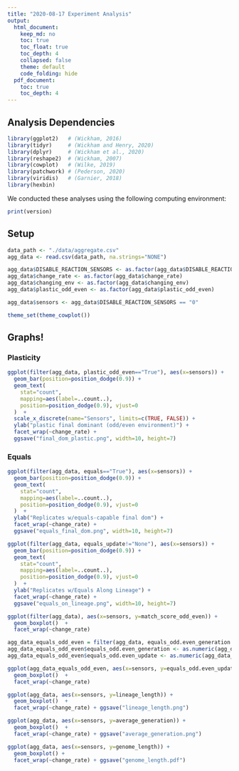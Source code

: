 ```yaml
---
title: "2020-08-17 Experiment Analysis"
output:
  html_document:
    keep_md: no
    toc: true
    toc_float: true
    toc_depth: 4
    collapsed: false
    theme: default
    code_folding: hide
  pdf_document:
    toc: true
    toc_depth: 4
---
```


## Analysis Dependencies

```r
library(ggplot2)   # (Wickham, 2016)
library(tidyr)     # (Wickham and Henry, 2020)
library(dplyr)     # (Wickham et al., 2020)
library(reshape2)  # (Wickham, 2007)
library(cowplot)   # (Wilke, 2019)
library(patchwork) # (Pederson, 2020)
library(viridis)   # (Garnier, 2018)
library(hexbin)
```

We conducted these analyses using the following computing environment:

```r
print(version)
```

## Setup

```r
data_path <- "./data/aggregate.csv"
agg_data <- read.csv(data_path, na.strings="NONE")

agg_data$DISABLE_REACTION_SENSORS <- as.factor(agg_data$DISABLE_REACTION_SENSORS)
agg_data$change_rate <- as.factor(agg_data$change_rate)
agg_data$changing_env <- as.factor(agg_data$changing_env)
agg_data$plastic_odd_even <- as.factor(agg_data$plastic_odd_even)

agg_data$sensors <- agg_data$DISABLE_REACTION_SENSORS == "0"

theme_set(theme_cowplot())

```

## Graphs!

### Plasticity

```r
ggplot(filter(agg_data, plastic_odd_even=="True"), aes(x=sensors)) +
  geom_bar(position=position_dodge(0.9)) +
  geom_text(
    stat="count",
    mapping=aes(label=..count..),
    position=position_dodge(0.9), vjust=0
  )  +
  scale_x_discrete(name="Sensors", limits=c(TRUE, FALSE)) +
  ylab("plastic final dominant (odd/even environment)") +
  facet_wrap(~change_rate) +
  ggsave("final_dom_plastic.png", width=10, height=7)
```

### Equals

```r
ggplot(filter(agg_data, equals=="True"), aes(x=sensors)) +
  geom_bar(position=position_dodge(0.9)) +
  geom_text(
    stat="count",
    mapping=aes(label=..count..),
    position=position_dodge(0.9), vjust=0
  )  +
  ylab("Replicates w/equals-capable final dom") +
  facet_wrap(~change_rate) + 
  ggsave("equals_final_dom.png", width=10, height=7)
```

```r
ggplot(filter(agg_data, equals_update!="None"), aes(x=sensors)) +
  geom_bar(position=position_dodge(0.9)) +
  geom_text(
    stat="count",
    mapping=aes(label=..count..),
    position=position_dodge(0.9), vjust=0
  )  +
  ylab("Replicates w/Equals Along Lineage") +
  facet_wrap(~change_rate) + 
  ggsave("equals_on_lineage.png", width=10, height=7)
```


```r
ggplot(filter(agg_data), aes(x=sensors, y=match_score_odd_even)) +
  geom_boxplot()  +
  facet_wrap(~change_rate) 
```

```r
agg_data_equals_odd_even = filter(agg_data, equals_odd.even_generation!="None")
agg_data_equals_odd_even$equals_odd.even_generation <- as.numeric(agg_data_equals_odd_even$equals_odd.even_generation)
agg_data_equals_odd_even$equals_odd.even_update <- as.numeric(agg_data_equals_odd_even$equals_odd.even_update)

ggplot(agg_data_equals_odd_even, aes(x=sensors, y=equals_odd.even_update)) +
  geom_boxplot()  +
  facet_wrap(~change_rate) 
```

```r
ggplot(agg_data, aes(x=sensors, y=lineage_length)) +
  geom_boxplot()  +
  facet_wrap(~change_rate) + ggsave("lineage_length.png")

ggplot(agg_data, aes(x=sensors, y=average_generation)) +
  geom_boxplot()  +
  facet_wrap(~change_rate) + ggsave("average_generation.png")

ggplot(agg_data, aes(x=sensors, y=genome_length)) + 
  geom_boxplot() +
  facet_wrap(~change_rate) + ggsave("genome_length.pdf")
```